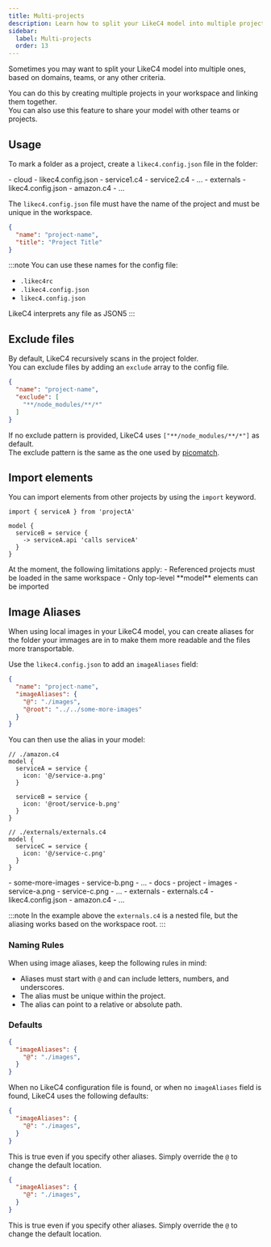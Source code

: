 ```yaml
---
title: Multi-projects
description: Learn how to split your LikeC4 model into multiple projects
sidebar: 
  label: Multi-projects
  order: 13
---
```



Sometimes you may want to split your LikeC4 model into multiple ones, based on domains, teams, or any other criteria.

You can do this by creating multiple projects in your workspace and linking them together.  
You can also use this feature to share your model with other teams or projects.

## Usage

To mark a folder as a project, create a `likec4.config.json` file in the folder:

<FileTree>
- cloud
  - likec4.config.json
  - service1.c4
  - service2.c4
  - ...
- externals
  - likec4.config.json
  - amazon.c4
  - ...
</FileTree>

The `likec4.config.json` file must have the name of the project and must be unique in the workspace.


```json
{
  "name": "project-name",
  "title": "Project Title"
}
```

:::note
You can use these names for the config file:
- `.likec4rc`
- `.likec4.config.json`
- `likec4.config.json`

LikeC4 interprets any file as JSON5
:::

## Exclude files

By default, LikeC4 recursively scans in the project folder.  
You can exclude files by adding an `exclude` array to the config file.

```json
{
  "name": "project-name",
  "exclude": [
    "**/node_modules/**/*"
  ]
}
```

If no exclude pattern is provided, LikeC4 uses `["**/node_modules/**/*"]` as default.  
The exclude pattern is the same as the one used by [picomatch](https://github.com/micromatch/picomatch).  


## Import elements

You can import elements from other projects by using the `import` keyword.

```likec4
import { serviceA } from 'projectA'

model {
  serviceB = service {
    -> serviceA.api 'calls serviceA'
  }
}
```

<Aside type='caution' title="Limitations">
At the moment, the following limitations apply:
- Referenced projects must be loaded in the same workspace
- Only top-level **model** elements can be imported
</Aside>

## Image Aliases

When using local images in your LikeC4 model, you can create aliases for the folder your immages are in to make them more readable and the files more transportable.

Use the `likec4.config.json` to add an `imageAliases` field:

```json
{
  "name": "project-name",
  "imageAliases": {
    "@": "./images",
    "@root": "../../some-more-images"
  }
}
```

You can then use the alias in your model:

```likec4
// ./amazon.c4
model {
  serviceA = service {
    icon: '@/service-a.png'
  }

  serviceB = service {
    icon: '@root/service-b.png'
  }
}

// ./externals/externals.c4
model {
  serviceC = service {
    icon: '@/service-c.png'
  }
}
```

<FileTree>
- some-more-images
  - service-b.png
  - ...
- docs
  - project
    - images
      - service-a.png
      - service-c.png
      - ...
    - externals
      - externals.c4
    - likec4.config.json
    - amazon.c4
    - ...
</FileTree>

:::note
In the example above the `externals.c4` is a nested file, but the aliasing works based on the workspace root.
:::

### Naming Rules

When using image aliases, keep the following rules in mind:

- Aliases must start with `@` and can include letters, numbers, and underscores.
- The alias must be unique within the project.
- The alias can point to a relative or absolute path.

### Defaults

```json
{
  "imageAliases": {
    "@": "./images",
  }
}
```

When no LikeC4 configuration file is found, or when no `imageAliases` field is found, LikeC4 uses the following defaults:

```json
{
  "imageAliases": {
    "@": "./images",
  }
}
```

This is true even if you specify other aliases. Simply override the `@` to change the default location.

```json
{
  "imageAliases": {
    "@": "./images",
  }
}
```

This is true even if you specify other aliases. Simply override the `@` to change the default location.
